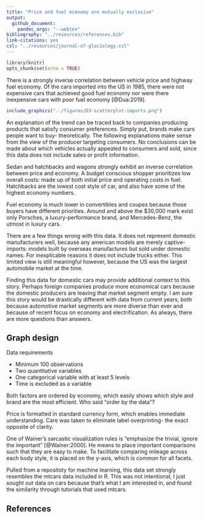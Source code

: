 ```yaml
---
title: "Price and fuel economy are mutually exclusive"
output: 
  github_document: 
    pandoc_args: "--webtex"
bibliography: "../resources/references.bib"
link-citations: yes
csl: "../resources/journal-of-glaciology.csl"
---
```


```r
library(knitr)
opts_chunk$set(echo = TRUE)
```

There is a strongly inverse correlation between vehicle price and highway fuel economy. Of the cars imported into the US in 1985, there were not expensive cars that achieved good fuel economy nor were there inexpensive cars with poor fuel economy [@Dua:2019].

```r
include_graphics("../figures/D3-scatterplot-imports.png")    
```

An explanation of the trend can be traced back to companies producing products that satisfy consumer preferences. Simply put, brands make cars people want to buy- theoretically. The following explanations make sense from the view of the producer targeting consumers. No conclusions can be made about which vehicles actually appealed to consumers and sold, since this data does not include sales or profit information.

Sedan and hatchbacks and wagons strongly exhibit an inverse correlation between price and economy. A budget conscious shopper prioritizes low overall costs: made up of both initial price and operating costs in fuel. Hatchbacks are the lowest cost style of car, and also have some of the highest economy numbers.

Fuel economy is much lower in convertibles and coupes because those buyers have different priorities. Around and above the $30,000 mark exist only Porsches, a luxury-performance brand, and Mercedes-Benz, the utmost in luxury cars.

There are a few things wrong with this data. It does not represent domestic manufacturers well, because any american models are merely captive-imports: models built by overseas manufactures but sold under domestic names. For inexplicable reasons it does not include trucks either. This limited view is still meaningful however, because the US was the largest automobile market at the time.

Finding this data for domestic cars may provide additional context to this story. Perhaps foreign companies produce more economical cars because the domestic producers are leaving that market segment empty. I am sure this story would be drastically different with data from current years, both because automotive market segments are more diverse than ever and because of recent focus on economy and electrification. As always, there are more questions than answers.


## Graph design
 
Data requirements

- Minimum 100 observations
- Two quantitative variables
- One categorical variable with at least 5 levels
- Time is excluded as a variable

Both factors are ordered by economy, which easily shows which style and brand are the most efficient. Who said "order by the data"?

Price is formatted in standard currency form, which enables immediate understanding. Care was taken to eliminate label overprinting- the exact opposite of clarity.

One of Wainer's sarcastic visualization rules is "emphasize the trivial, ignore the important" [@Wainer:2000]. He means to place important comparisons such that they are easy to make. To facilitate comparing mileage across each body style, it is placed on the y-axis, which is common for all facets.

Pulled from a repositoty for machine learning, this data set strongly resembles the mtcars data included in R. This was not intentional, I just sought out data on cars because that's what I am interested in, and found the similarity through tutorials that used mtcars.

## References
